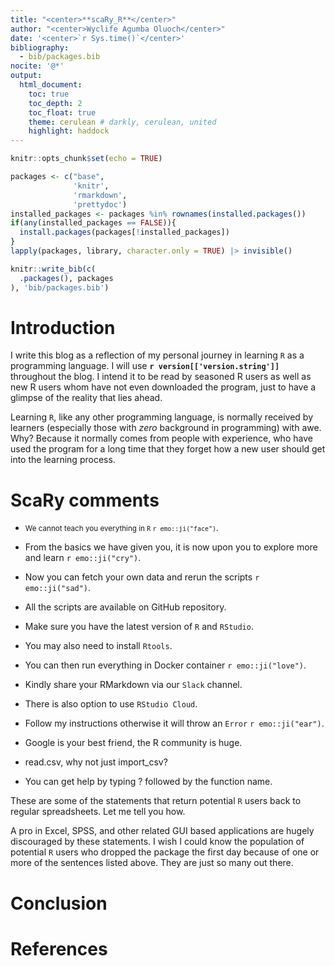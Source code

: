 ```yaml
---
title: "<center>**scaRy_R**</center>"
author: "<center>Wyclife Agumba Oluoch</center>"
date: '<center>`r Sys.time()`</center>'
bibliography: 
  - bib/packages.bib
nocite: '@*'
output: 
  html_document:
    toc: true
    toc_depth: 2
    toc_float: true
    theme: cerulean # darkly, cerulean, united
    highlight: haddock
---
```


```r
knitr::opts_chunk$set(echo = TRUE)
```

```r
packages <- c("base",
              'knitr',
              'rmarkdown',
              'prettydoc')
installed_packages <- packages %in% rownames(installed.packages())
if(any(installed_packages == FALSE)){
  install.packages(packages[!installed_packages])
}
lapply(packages, library, character.only = TRUE) |> invisible()
```

```r
knitr::write_bib(c(
  .packages(), packages
), 'bib/packages.bib')
```

# Introduction

I write this blog as a reflection of my personal journey in learning `R` as a programming language. I will use **`r version[['version.string']]`** throughout the blog. I intend it to be read by seasoned R users as well as new R users whom have not even downloaded the program, just to have a glimpse of the reality that lies ahead.

Learning `R`, like any other programming language, is normally received by learners (especially those with _zero_ background in programming) with awe. Why? Because it normally comes from people with experience, who have used the program for a long time that they forget how a new user should get into the learning process. 

# ScaRy comments

 - <small>We cannot teach you everything in `R` `r emo::ji("face")`</small>. 
 
 - From the basics we have given you, it is now upon you to explore more and learn `r emo::ji("cry")`.
 
 - Now you can fetch your own data and rerun the scripts `r emo::ji("sad")`.
 
 - All the scripts are available on GitHub repository.
 
 - Make sure you have the latest version of `R` and `RStudio`.
 
 - You may also need to install `Rtools`.
 
 - You can then run everything in Docker container `r emo::ji("love")`.
 
 - Kindly share your RMarkdown via our `Slack` channel.
 
 - There is also option to use `RStudio Cloud`.
 
 - Follow my instructions otherwise it will throw an `Error` `r emo::ji("ear")`.
 
 - Google is your best friend, the R community is huge.
 
 - read.csv, why not just import_csv?
 
 - You can get help by typing ? followed by the function name.

These are some of the statements that return potential `R` users back to regular spreadsheets. Let me tell you how.

A pro in Excel, SPSS, and other related GUI based applications are hugely discouraged by these statements. I wish I could know the population of potential `R` users who dropped the package the first day because of one or more of the sentences listed above. They are just so many out there.

# Conclusion

# References